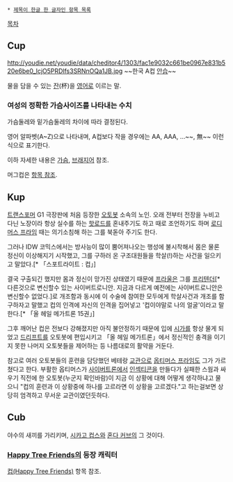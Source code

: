  * [[제목이 한글 한 글자인 항목 목록]]

[[목차]]
== Cup ==
http://youdie.net/youdie/data/cheditor4/1303/fac1e9032c661be0967e831b520e6be0_lcjO5PRDlfs3SRNnOQa1JB.jpg
~~한국 A컵 [[안습]]~~

물을 담을 수 있는 [[잔]](杯)을 [[영어]]로 이르는 말.

=== 여성의 정확한 가슴사이즈를 나타내는 수치 ===
가슴둘레와 밑가슴둘레의 차이에 따라 결정된다.

영어 알파벳(A~Z)으로 나타내며, A컵보다 작을 경우에는 AA, AAA, ...~~, 無~~ 이런 식으로 표기한다.

이하 자세한 내용은 [[가슴]], [[브래지어]] 참조.

머그컵은 [[머그|항목 참조]].

== Kup ==
[[트랜스포머]] G1 극장판에 처음 등장한 [[오토봇]] 소속의 노인.
오래 전부터 전장을 누비고 다닌 노장이라 항상 실수를 하는 [[핫로드]]를 혼내주기도 하고 때로 조언하기도 하며 [[로디머스 프라임]] 때는 의기소침해 하는 그를 북돋아 주기도 한다.

그러나 IDW 코믹스에서는 방사능이 많이 뿜어져나오는 행성에 불시착해서 몸은 물론 정신이 이상해지기 시작했고, 그를 구하러 온 구조대원들을 학살(!)하는 사건을 일으키고 말았다.[* 「스포트라이트 : 컵」]

결국 구출되긴 했지만 몸과 정신이 망가진 상태였기 때문에 [[프라울]]은 그를 [[프리텐더]][* 다른것으로 변신할수 있는 사이버트로니안. 지금과 다르게 예전에는 사이버트로니안은 변신할수 없었다.]로 개조함과 동시에 이 수술에 참여한 모두에게 학살사건과 개조를 함구하자고 말했고 컵의 인격에 자신의 인격을 집어넣고 '컵이야말로 나의 얼굴'이라고 말한다.[* 「올 헤일 메가트론 15권」]

그후 깨어난 컵은 전보다 강해졌지만 아직 불안정하기 때문에 입에 [[시가]]를 항상 물게 되었고 [[드리프트]]를 오토봇에 편입시키고 「올 헤일 메가트론」에서 정신적인 충격을 이기지 못한 나머지 오토봇들을 제어하는 등 나름대로의 활약을 거둔다.

참고로 여러 오토봇들의 훈련을 담당했던 베테랑 [[교관]]으로 [[옵티머스 프라임]]도 그가 가르쳤다고 한다. 부활한 옵티머스가 [[사이버트론]]에서 [[인섹티콘]]을 만들다가 실패한 스웜과 싸우기 직전에 한 오토봇(누군지 확인바람)이 지금 이 상황에 대해 어떻게 생각하냐고 물으니 "컵의 훈련과 이 상황중에 하나를 고르라면 이 상황을 고르겠다."고 하는걸보면 상당히 엄격하고 무서운 교관이였던듯하다.

== Cub ==
야수의 새끼를 가리키며, [[시카고 컵스]]와 [[혼다 커브]]의 그 것이다.
=== [[Happy Tree Friends]]의 등장 캐릭터 ===
[[컵(Happy Tree Friends)]] 항목 참조.
